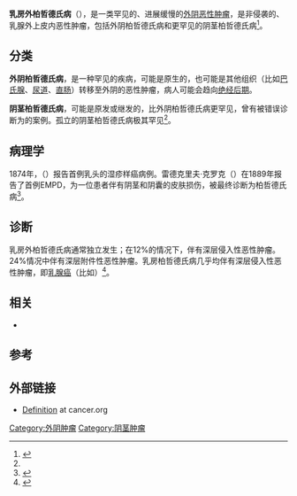 {{Medical small}}
{{Infobox disease
 | Name           = 乳房外柏哲德氏病
 | Image          = Extramammary Paget disease - high mag.jpg
 | Caption        = 显微镜下的乳房外柏哲德氏病
 | DiseasesDB     = 
 | ICD10          = C44 ([[ILDS|ILDS]] C44.L75)
 | ICD9           = 
 | ICDO           = M8542/3
 | OMIM           = 
 | MedlinePlus    = 
 | eMedicineSubj  = 
 | eMedicineTopic = 
 | MeshID         = D010145
}}
'''乳房外柏哲德氏病'''（{{lang-en|Extramammary Paget's disease, extramammary Paget disease, EMPD}}），是一类罕见的、进展缓慢的[[外阴|外阴]][[恶性肿瘤|恶性肿瘤]]，是非侵袭的、乳腺外上皮内恶性肿瘤，包括外阴柏哲德氏病和更罕见的阴茎柏哲德氏病<ref name=EKWUEME2009>{{cite journal|last=Ekwueme|first=Kingsley C|coauthors=Zakhour, Hani D; Parr, Nigel J|title=Extramammary Paget's disease of the penis: a case report and review of the literature|journal=Journal of Medical Case Reports|date=2009-01-01|volume=3|issue=1|pages=4|doi=10.1186/1752-1947-3-4|pmid=19126202}}</ref>。

==分类==
'''外阴柏哲德氏病'''，是一种罕见的疾病，可能是原生的，也可能是其他组织（比如[[巴氏腺|巴氏腺]]、[[尿道|尿道]]、[[直肠|直肠]]）转移至外阴的恶性肿瘤，病人可能会趋向[[绝经后期|绝经后期]]。

'''阴茎柏哲德氏病'''，可能是原发或继发的，比外阴柏哲德氏病更罕见，曾有被错误诊断为{{link-en|博文氏病|Bowen's disease}}的案例。孤立的阴茎柏哲德氏病极其罕见<ref name=EKWUEME2009/>。

==病理学==
1874年，{{link-en|詹姆斯·柏哲德|James Paget}}（{{lang|en|James Paget}}）报告首例乳头的湿疹样癌病例。雷德克里夫·克罗克（{{lang|en|Radcliffe Crocker}}）在1889年报告了首例EMPD，为一位患者伴有阴茎和阴囊的皮肤损伤，被最终诊断为柏哲德氏病<ref>{{cite journal|last=Marques-Costa|first=JC|coauthors=Cuzzi, T; Carneiro, S; Parish, LC; Ramos-e-Silva, M|title=Paget's disease of the breast.|journal=Skinmed|date=2012 May-Jun|volume=10|issue=3|pages=160-5|pmid=22779098}}</ref>。

==诊断==
乳房外柏哲德氏病通常独立发生；在12%的情况下，伴有深层侵入性恶性肿瘤。24%情况中伴有深层附件性恶性肿瘤。乳房柏哲德氏病几乎均伴有深层侵入性恶性肿瘤，即[[乳腺癌|乳腺癌]]（比如{{link-en|乳腺导管癌|mammary ductal carcinoma}}）<ref>{{cite web|last=Chanda|first=JJ|title=Extramammary Paget's disease: prognosis and relationship to internal malignancy.|url=http://www.ncbi.nlm.nih.gov/pubmed/3001158|work=Journal of American Academy of Dermatology|accessdate=2013-09-19|archive-date=2015-10-04|archive-url=https://web.archive.org/web/20151004044933/http://www.ncbi.nlm.nih.gov/pubmed/3001158|dead-url=no}}</ref>。

==相关==
* {{link-en|乳房柏哲德氏病|Paget's disease of the breast}}

==参考==
{{Reflist|2}}

==外部链接==
* [https://web.archive.org/web/20060925043450/http://www.cancer.org/docroot/cri/content/cri_2_4_1x_what_is_vulvar_cancer_45.asp Definition] at cancer.org


{{女性生殖道肿瘤}}
{{男性生殖器肿瘤}}
[[Category:外阴肿瘤|Category:外阴肿瘤]]
[[Category:阴茎肿瘤|Category:阴茎肿瘤]]